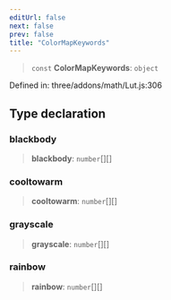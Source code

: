 ```yaml
---
editUrl: false
next: false
prev: false
title: "ColorMapKeywords"
---
```


> `const` **ColorMapKeywords**: `object`

Defined in: three/addons/math/Lut.js:306

## Type declaration

### blackbody

> **blackbody**: `number`[][]

### cooltowarm

> **cooltowarm**: `number`[][]

### grayscale

> **grayscale**: `number`[][]

### rainbow

> **rainbow**: `number`[][]
